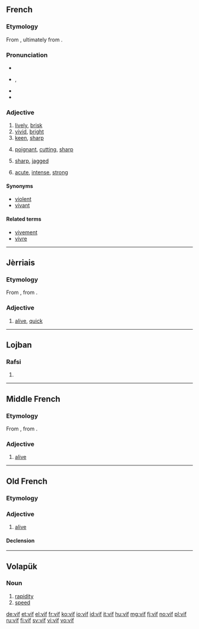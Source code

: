 {{also|víf}}
==French==

===Etymology===
From {{etyl|la|fr}} {{term|vivus|vīvus|alive, living|lang=la}}, ultimately from {{etyl|ine-pro|fr}} {{recons|gʷih₃wós||alive|lang=ine-pro}}.

===Pronunciation===
* {{audio|Fr-vif.ogg|audio}}
* {{IPA|/vif/|lang=fr}}, {{X-SAMPA|/vif/}}
* {{audio|Fr-Paris--vif.ogg|Audio (Paris)}}
* {{homophones|vifs|lang=fr}}

===Adjective===
{{fr-adj|f=vive}}

# [[lively]], [[brisk]]
# [[vivid]], [[bright]]
# [[keen]], [[sharp]]
# {{context|words}} [[poignant]], [[cutting]], [[sharp]]
# {{context|edges}} [[sharp]], [[jagged]]
# {{context|pain}} [[acute]], [[intense]], [[strong]]

====Synonyms====
* [[violent]]
* [[vivant]]

====Related terms====
* [[vivement]]
* [[vivre]]

----

==Jèrriais==

===Etymology===
From {{etyl|fro|roa-jer}}, from {{etyl|la|roa-jer}} {{term|vivus|vīvus|alive, living|lang=la}}.

===Adjective===
{{roa-jer-adj|f=vive}}

# [[alive]], [[quick]]

----

==Lojban==

===Rafsi===
{{jbo-rafsi}}

# {{rafsi of|vifne}}

----

==Middle French==

===Etymology===
From {{etyl|fro|frm}}, from {{etyl|la|frm}} {{term|vivus|vīvus|alive, living|lang=la}}.

===Adjective===
{{frm-adj|f=vifve|fpl=vifves}}

# [[alive]]

----

==Old French==

===Etymology===
{{etyl|la|fro}} {{term|vivus|vīvus|alive, living|lang=la}}

===Adjective===
{{head|fro|adjective|g=m}}

# [[alive]]

====Declension====
{{fro-decl-adj|ssm={{l/fro|vis}} or less commonly {{l/fro|vifs}}|opm={{l/fro|vis}} or less commonly {{l/fro|vifs}}|ssf=vive|osf=vive|spf=vives|opf=vives}}

----

==Volapük==

===Noun===
{{head|vo|noun}}

# [[rapidity]]
# [[speed]]<!--aren't these two the same?-->

[[de:vif]]
[[et:vif]]
[[el:vif]]
[[fr:vif]]
[[ko:vif]]
[[io:vif]]
[[id:vif]]
[[it:vif]]
[[hu:vif]]
[[mg:vif]]
[[fj:vif]]
[[no:vif]]
[[pl:vif]]
[[ru:vif]]
[[fi:vif]]
[[sv:vif]]
[[vi:vif]]
[[vo:vif]]